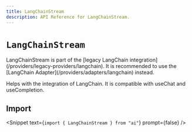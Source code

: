 ```yaml
---
title: LangChainStream
description: API Reference for LangChainStream.
---
```


# `LangChainStream`

<Note type="warning">
  LangChainStream is part of the [legacy LangChain
  integration](/providers/legacy-providers/langchain). It is recommended to use
  the [LangChain Adapter](/providers/adapters/langchain) instead.
</Note>

Helps with the integration of LangChain. It is compatible with useChat and useCompletion.

## Import

<Snippet text={`import { LangChainStream } from "ai"`} prompt={false} />

<ReferenceTable packageName="streams" functionName="LangChainStream" />
